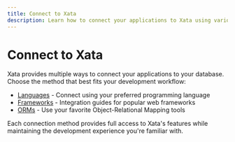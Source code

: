 ```yaml
---
title: Connect to Xata
description: Learn how to connect your applications to Xata using various programming languages, frameworks, and ORMs
---
```


# Connect to Xata

Xata provides multiple ways to connect your applications to your database. Choose the method that best fits your development workflow:

- [Languages](/connect/languages) - Connect using your preferred programming language
- [Frameworks](/connect/frameworks) - Integration guides for popular web frameworks
- [ORMs](/connect/orms) - Use your favorite Object-Relational Mapping tools

Each connection method provides full access to Xata's features while maintaining the development experience you're familiar with. 